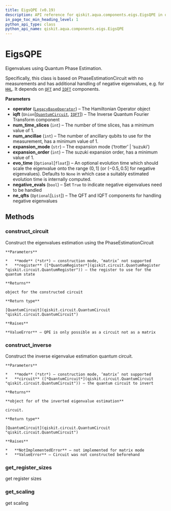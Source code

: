 ```yaml
---
title: EigsQPE (v0.19)
description: API reference for qiskit.aqua.components.eigs.EigsQPE in qiskit v0.19
in_page_toc_min_heading_level: 1
python_api_type: class
python_api_name: qiskit.aqua.components.eigs.EigsQPE
---
```


# EigsQPE

<Class id="qiskit.aqua.components.eigs.EigsQPE" isDedicatedPage={true} github="https://github.com/qiskit-community/qiskit-aqua/tree/stable/0.7/qiskit/aqua/components/eigs/eigs_qpe.py" signature="EigsQPE(operator, iqft, num_time_slices=1, num_ancillae=1, expansion_mode='trotter', expansion_order=1, evo_time=None, negative_evals=False, ne_qfts=None)" modifiers="class">
  Eigenvalues using Quantum Phase Estimation.

  Specifically, this class is based on PhaseEstimationCircuit with no measurements and has additional handling of negative eigenvalues, e.g. for [`HHL`](qiskit.aqua.algorithms.HHL "qiskit.aqua.algorithms.HHL"). It depends on [`QFT`](qiskit.aqua.components.qfts#module-qiskit.aqua.components.qfts "qiskit.aqua.components.qfts") and [`IQFT`](qiskit.aqua.components.iqfts#module-qiskit.aqua.components.iqfts "qiskit.aqua.components.iqfts") components.

  **Parameters**

  *   **operator** ([`LegacyBaseOperator`](qiskit.aqua.operators.legacy.LegacyBaseOperator "qiskit.aqua.operators.legacy.base_operator.LegacyBaseOperator")) – The Hamiltonian Operator object
  *   **iqft** (`Union`\[[`QuantumCircuit`](qiskit.circuit.QuantumCircuit "qiskit.circuit.quantumcircuit.QuantumCircuit"), [`IQFT`](qiskit.aqua.components.iqfts.IQFT "qiskit.aqua.components.iqfts.iqft.IQFT")]) – The Inverse Quantum Fourier Transform component
  *   **num\_time\_slices** (`int`) – The number of time slices, has a minimum value of 1.
  *   **num\_ancillae** (`int`) – The number of ancillary qubits to use for the measurement, has a minimum value of 1.
  *   **expansion\_mode** (`str`) – The expansion mode (‘trotter’ | ‘suzuki’)
  *   **expansion\_order** (`int`) – The suzuki expansion order, has a minimum value of 1.
  *   **evo\_time** (`Optional`\[`float`]) – An optional evolution time which should scale the eigenvalue onto the range $(0,1]$ (or $(-0.5,0.5]$ for negative eigenvalues). Defaults to `None` in which case a suitably estimated evolution time is internally computed.
  *   **negative\_evals** (`bool`) – Set `True` to indicate negative eigenvalues need to be handled
  *   **ne\_qfts** (`Optional`\[`List`]) – The QFT and IQFT components for handling negative eigenvalues

  ## Methods

  <span id="eigsqpe-construct-circuit" />

  ### construct\_circuit

  <Function id="qiskit.aqua.components.eigs.EigsQPE.construct_circuit" signature="EigsQPE.construct_circuit(mode, register=None)">
    Construct the eigenvalues estimation using the PhaseEstimationCircuit

    **Parameters**

    *   **mode** (*str*) – construction mode, ‘matrix’ not supported
    *   **register** ([*QuantumRegister*](qiskit.circuit.QuantumRegister "qiskit.circuit.QuantumRegister")) – the register to use for the quantum state

    **Returns**

    object for the constructed circuit

    **Return type**

    [QuantumCircuit](qiskit.circuit.QuantumCircuit "qiskit.circuit.QuantumCircuit")

    **Raises**

    **ValueError** – QPE is only possible as a circuit not as a matrix
  </Function>

  <span id="eigsqpe-construct-inverse" />

  ### construct\_inverse

  <Function id="qiskit.aqua.components.eigs.EigsQPE.construct_inverse" signature="EigsQPE.construct_inverse(mode, circuit)">
    Construct the inverse eigenvalue estimation quantum circuit.

    **Parameters**

    *   **mode** (*str*) – construction mode, ‘matrix’ not supported
    *   **circuit** ([*QuantumCircuit*](qiskit.circuit.QuantumCircuit "qiskit.circuit.QuantumCircuit")) – the quantum circuit to invert

    **Returns**

    **object for of the inverted eigenvalue estimation**

    circuit.

    **Return type**

    [QuantumCircuit](qiskit.circuit.QuantumCircuit "qiskit.circuit.QuantumCircuit")

    **Raises**

    *   **NotImplementedError** – not implemented for matrix mode
    *   **ValueError** – Circuit was not constructed beforehand
  </Function>

  <span id="eigsqpe-get-register-sizes" />

  ### get\_register\_sizes

  <Function id="qiskit.aqua.components.eigs.EigsQPE.get_register_sizes" signature="EigsQPE.get_register_sizes()">
    get register sizes
  </Function>

  <span id="eigsqpe-get-scaling" />

  ### get\_scaling

  <Function id="qiskit.aqua.components.eigs.EigsQPE.get_scaling" signature="EigsQPE.get_scaling()">
    get scaling
  </Function>
</Class>

